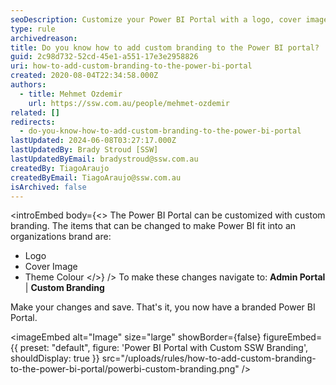 ```yaml
---
seoDescription: Customize your Power BI Portal with a logo, cover image, and theme color to align with your organization's brand.
type: rule
archivedreason:
title: Do you know how to add custom branding to the Power BI portal?
guid: 2c98d732-52cd-45e1-a551-17e3e2958826
uri: how-to-add-custom-branding-to-the-power-bi-portal
created: 2020-08-04T22:34:58.000Z
authors:
  - title: Mehmet Ozdemir
    url: https://ssw.com.au/people/mehmet-ozdemir
related: []
redirects:
  - do-you-know-how-to-add-custom-branding-to-the-power-bi-portal
lastUpdated: 2024-06-08T03:27:17.000Z
lastUpdatedBy: Brady Stroud [SSW]
lastUpdatedByEmail: bradystroud@ssw.com.au
createdBy: TiagoAraujo
createdByEmail: TiagoAraujo@ssw.com.au
isArchived: false
---
```


<introEmbed
  body={<>
The Power BI Portal can be customized with custom branding. The items that can be changed to make Power BI fit into an organizations brand are:

- Logo
- Cover Image
- Theme Colour
  </>}
/>
To make these changes navigate to: **Admin Portal** | **Custom Branding**

Make your changes and save. That's it, you now have a branded Power BI Portal.


<imageEmbed
  alt="Image"
  size="large"
  showBorder={false}
  figureEmbed={{
    preset: "default",
    figure: 'Power BI Portal with Custom SSW Branding',
    shouldDisplay: true
  }}
  src="/uploads/rules/how-to-add-custom-branding-to-the-power-bi-portal/powerbi-custom-branding.png"
/>
